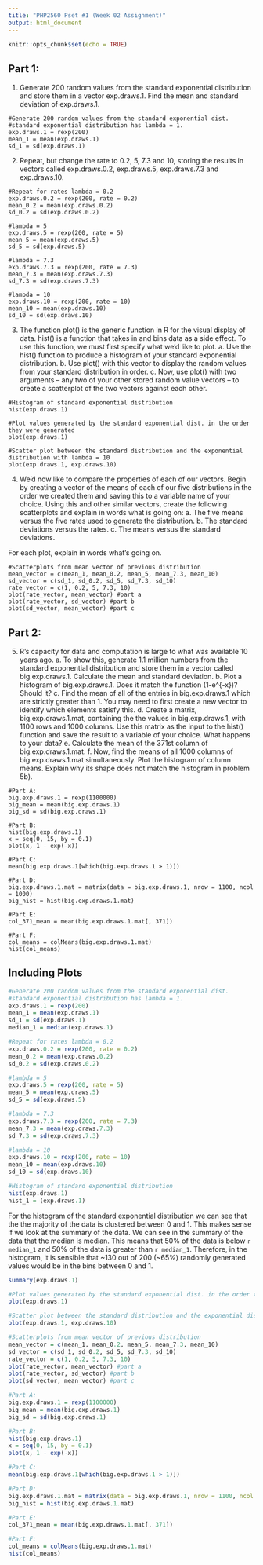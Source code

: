 ```yaml
---
title: "PHP2560 Pset #1 (Week 02 Assignment)"
output: html_document
---
```


```r
knitr::opts_chunk$set(echo = TRUE)
```

## Part 1:

1. Generate 200 random values from the standard exponential distribution and store them in a vector exp.draws.1. Find the mean and standard deviation of exp.draws.1.

```
#Generate 200 random values from the standard exponential dist.
#standard exponential distribution has lambda = 1. 
exp.draws.1 = rexp(200)
mean_1 = mean(exp.draws.1)
sd_1 = sd(exp.draws.1)
```

2. Repeat, but change the rate to 0.2, 5, 7.3 and 10, storing the results in vectors called exp.draws.0.2, exp.draws.5, exp.draws.7.3 and exp.draws.10.

```
#Repeat for rates lambda = 0.2
exp.draws.0.2 = rexp(200, rate = 0.2)
mean_0.2 = mean(exp.draws.0.2)
sd_0.2 = sd(exp.draws.0.2)

#lambda = 5
exp.draws.5 = rexp(200, rate = 5)
mean_5 = mean(exp.draws.5)
sd_5 = sd(exp.draws.5)

#lambda = 7.3 
exp.draws.7.3 = rexp(200, rate = 7.3)
mean_7.3 = mean(exp.draws.7.3)
sd_7.3 = sd(exp.draws.7.3)

#lambda = 10
exp.draws.10 = rexp(200, rate = 10)
mean_10 = mean(exp.draws.10)
sd_10 = sd(exp.draws.10)
```

3. The function plot() is the generic function in R for the visual display of data. hist() is a function that takes in and bins data as a side effect. To use this function, we must first specify what we'd like to plot. a. Use the hist() function to produce a histogram of your standard exponential distribution. b. Use plot() with this vector to display the random values from your standard distribution in order. c. Now, use plot() with two arguments -- any two of your other stored random value vectors -- to create a scatterplot of the two vectors against each other.

```
#Histogram of standard exponential distribution
hist(exp.draws.1)

#Plot values generated by the standard exponential dist. in the order they were generated
plot(exp.draws.1)

#Scatter plot between the standard distribution and the exponential distribution with lambda = 10
plot(exp.draws.1, exp.draws.10)
```
4. We'd now like to compare the properties of each of our vectors. Begin by creating a vector of the means of each of our five distributions in the order we created them and saving this to a variable name of your choice. Using this and other similar vectors, create the following scatterplots and explain in words what is going on: a. The five means versus the five rates used to generate the distribution. b. The standard deviations versus the rates. c. The means versus the standard deviations.

For each plot, explain in words what's going on.

```
#Scatterplots from mean vector of previous distribution
mean_vector = c(mean_1, mean_0.2, mean_5, mean_7.3, mean_10)
sd_vector = c(sd_1, sd_0.2, sd_5, sd_7.3, sd_10)
rate_vector = c(1, 0.2, 5, 7.3, 10)
plot(rate_vector, mean_vector) #part a
plot(rate_vector, sd_vector) #part b
plot(sd_vector, mean_vector) #part c
```

## Part 2:

5. R's capacity for data and computation is large to what was available 10 years ago. a. To show this, generate 1.1 million numbers from the standard exponential distribution and store them in a vector called big.exp.draws.1. Calculate the mean and standard deviation. b. Plot a histogram of big.exp.draws.1. Does it match the function (1-e^{-x})? Should it? c. Find the mean of all of the entries in big.exp.draws.1 which are strictly greater than 1. You may need to first create a new vector to identify which elements satisfy this. d. Create a matrix, big.exp.draws.1.mat, containing the the values in big.exp.draws.1, with 1100 rows and 1000 columns. Use this matrix as the input to the hist() function and save the result to a variable of your choice. What happens to your data? e. Calculate the mean of the 371st column of big.exp.draws.1.mat. f. Now, find the means of all 1000 columns of big.exp.draws.1.mat simultaneously. Plot the histogram of column means. Explain why its shape does not match the histogram in problem 5b).

```
#Part A:
big.exp.draws.1 = rexp(1100000)
big_mean = mean(big.exp.draws.1)
big_sd = sd(big.exp.draws.1)

#Part B:
hist(big.exp.draws.1)
x = seq(0, 15, by = 0.1)
plot(x, 1 - exp(-x))

#Part C:
mean(big.exp.draws.1[which(big.exp.draws.1 > 1)])

#Part D:
big.exp.draws.1.mat = matrix(data = big.exp.draws.1, nrow = 1100, ncol = 1000)
big_hist = hist(big.exp.draws.1.mat)

#Part E: 
col_371_mean = mean(big.exp.draws.1.mat[, 371])

#Part F:
col_means = colMeans(big.exp.draws.1.mat)
hist(col_means)

```

## Including Plots
```r
#Generate 200 random values from the standard exponential dist.
#standard exponential distribution has lambda = 1. 
exp.draws.1 = rexp(200)
mean_1 = mean(exp.draws.1)
sd_1 = sd(exp.draws.1)
median_1 = median(exp.draws.1)

#Repeat for rates lambda = 0.2
exp.draws.0.2 = rexp(200, rate = 0.2)
mean_0.2 = mean(exp.draws.0.2)
sd_0.2 = sd(exp.draws.0.2)

#lambda = 5
exp.draws.5 = rexp(200, rate = 5)
mean_5 = mean(exp.draws.5)
sd_5 = sd(exp.draws.5)

#lambda = 7.3
exp.draws.7.3 = rexp(200, rate = 7.3)
mean_7.3 = mean(exp.draws.7.3)
sd_7.3 = sd(exp.draws.7.3)

#lambda = 10
exp.draws.10 = rexp(200, rate = 10)
mean_10 = mean(exp.draws.10)
sd_10 = sd(exp.draws.10)

#Histogram of standard exponential distribution
hist(exp.draws.1)
hist_1 = (exp.draws.1)


```
   
For the histogram of the standard exponential distribution we can see that the the majority of the data is clustered between 0 and 1. This makes sense if we look at the summary of the data. We can see in the summary of the data that the median is median. This means that 50% of the data is below `r median_1` and 50% of the data is greater than `r median_1`. Therefore, in the histogram, it is sensible that ~130 out of 200 (~65%) randomly generated values would be in the bins between 0 and 1.    

```r
summary(exp.draws.1)
```

```r
#Plot values generated by the standard exponential dist. in the order they were generated
plot(exp.draws.1)

#Scatter plot between the standard distribution and the exponential distribution with lambda = 10
plot(exp.draws.1, exp.draws.10)

#Scatterplots from mean vector of previous distribution
mean_vector = c(mean_1, mean_0.2, mean_5, mean_7.3, mean_10)
sd_vector = c(sd_1, sd_0.2, sd_5, sd_7.3, sd_10)
rate_vector = c(1, 0.2, 5, 7.3, 10)
plot(rate_vector, mean_vector) #part a
plot(rate_vector, sd_vector) #part b
plot(sd_vector, mean_vector) #part c

#Part A:
big.exp.draws.1 = rexp(1100000)
big_mean = mean(big.exp.draws.1)
big_sd = sd(big.exp.draws.1)

#Part B:
hist(big.exp.draws.1)
x = seq(0, 15, by = 0.1)
plot(x, 1 - exp(-x))

#Part C:
mean(big.exp.draws.1[which(big.exp.draws.1 > 1)])

#Part D:
big.exp.draws.1.mat = matrix(data = big.exp.draws.1, nrow = 1100, ncol = 1000)
big_hist = hist(big.exp.draws.1.mat)

#Part E: 
col_371_mean = mean(big.exp.draws.1.mat[, 371])

#Part F:
col_means = colMeans(big.exp.draws.1.mat)
hist(col_means)

```


